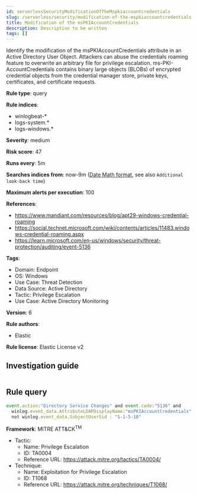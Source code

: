```yaml
---
id: serverlessSecurityModificationOfTheMspkiaccountcredentials
slug: /serverless/security/modification-of-the-mspkiaccountcredentials
title: Modification of the msPKIAccountCredentials
description: Description to be written
tags: []
---
```


<div id="modification-of-the-mspkiaccountcredentials"></div>

Identify the modification of the msPKIAccountCredentials attribute in an Active Directory User Object. Attackers can abuse the credentials roaming feature to overwrite an arbitrary file for privilege escalation. ms-PKI-AccountCredentials contains binary large objects (BLOBs) of encrypted credential objects from the credential manager store, private keys, certificates, and certificate requests.

**Rule type**: query

**Rule indices**: 

* winlogbeat-*
* logs-system.*
* logs-windows.*

**Severity**: medium

**Risk score**: 47

**Runs every**: 5m

**Searches indices from**: now-9m ([Date Math format](((ref))/common-options.html#date-math), see also <DocLink id="serverlessSecurityRulesUiCreate" section="set-the-rules-schedule">`Additional look-back time`</DocLink>)

**Maximum alerts per execution**: 100

**References**: 

* https://www.mandiant.com/resources/blog/apt29-windows-credential-roaming
* https://social.technet.microsoft.com/wiki/contents/articles/11483.windows-credential-roaming.aspx
* https://learn.microsoft.com/en-us/windows/security/threat-protection/auditing/event-5136

**Tags**: 

* Domain: Endpoint
* OS: Windows
* Use Case: Threat Detection
* Data Source: Active Directory
* Tactic: Privilege Escalation
* Use Case: Active Directory Monitoring

**Version**: 6

**Rule authors**: 

* Elastic

**Rule license**: Elastic License v2

## Investigation guide

```markdown

```

## Rule query

```js
event.action:"Directory Service Changes" and event.code:"5136" and
  winlog.event_data.AttributeLDAPDisplayName:"msPKIAccountCredentials" and winlog.event_data.OperationType:"%%14674" and
  not winlog.event_data.SubjectUserSid : "S-1-5-18"

```

**Framework**: MITRE ATT&CK<sup>TM</sup>

* Tactic:
    * Name: Privilege Escalation
    * ID: TA0004
    * Reference URL: https://attack.mitre.org/tactics/TA0004/
* Technique:
    * Name: Exploitation for Privilege Escalation
    * ID: T1068
    * Reference URL: https://attack.mitre.org/techniques/T1068/

